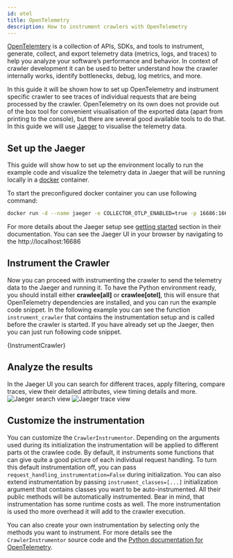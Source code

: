 ```yaml
---
id: otel
title: OpenTelemetry
description: How to instrument crawlers with OpenTelemetry
---
```





[OpenTelemtery](https://opentelemetry.io/) is a collection of APIs, SDKs, and tools to instrument, generate, collect, and export telemetry data (metrics, logs, and traces) to help you analyze your software’s performance and behavior. In context of crawler development it can be used to better understand how the crawler internally works, identify bottlenecks, debug, log metrics, and more.

In this guide it will be shown how to set up OpenTelemetry and instrument specific crawler to see traces of individual requests that are being processed by the crawler. OpenTelemetry on its own does not provide out of the box tool for convenient visualisation of the exported data (apart from printing to the console), but there are several good available tools to do that. In this guide we will use [Jaeger](https://www.jaegertracing.io/) to visualise the telemetry data.


## Set up the Jaeger
This guide will show how to set up the environment locally to run the example code and visualize the telemetry data in Jaeger that will be running locally in a [docker](https://www.docker.com/) container.

To start the preconfigured docker container you can use following command:

```bash
docker run -d --name jaeger -e COLLECTOR_OTLP_ENABLED=true -p 16686:16686 -p 4317:4317 -p 4318:4318 jaegertracing/all-in-one:latest
```
For more details about the Jaeger setup see [getting started](https://www.jaegertracing.io/docs/2.7/getting-started/) section in their documentation.
You can see the Jaeger UI in your browser by navigating to the http://localhost:16686

## Instrument the Crawler
Now you can proceed with instrumenting the crawler to send the telemetry data to the Jaeger and running it. To have the Python environment ready, you should install either **crawlee[all]** or **crawlee[otel]**, this will ensure that OpenTelemetry dependencies are installed, and you can run the example code snippet.
In the following example you can see the function `instrument_crawler` that contains the instrumentation setup and is called before the crawler is started. If you have already set up the Jaeger, then you can just run following code snippet.

<CodeBlock className="language-python">
    {InstrumentCrawler}
</CodeBlock>


## Analyze the results
In the Jaeger UI you can search for different traces, apply filtering, compare traces, view their detailed attributes, view timing details and more.
![Jaeger search view](/img/guides/jaeger_otel_search_view_example.png 'Example visualisation of search view in Jaeger')
![Jaeger trace view](/img/guides/jaeger_otel_trace_example.png 'Example visualisation of crawler request trace in Jaeger')

## Customize the instrumentation
You can customize the <ApiLink to="class/CrawlerInstrumentor">`CrawlerInstrumentor`</ApiLink>. Depending on the arguments used during its initialization the instrumentation will be applied to different parts ot the crawlee code. By default, it instruments some functions that can give quite a good picture of each individual request handling. To turn this default instrumentation off, you can pass `request_handling_instrumentation=False` during initialization. You can also extend instrumentation by passing `instrument_classes=[...]` initialization argument that contains classes you want to be auto-instrumented. All their public methods will be automatically instrumented. Bear in mind, that instrumentation has some runtime costs as well. The more instrumentation is used tho more overhead it will add to the crawler execution.


You can also create your own instrumentation by selecting only the methods you want to instrument. For more details see the <ApiLink to="class/CrawlerInstrumentor">`CrawlerInstrumentor`</ApiLink> source code and the [Python documentation for OpenTelemetry](https://opentelemetry.io/docs/languages/python/).
